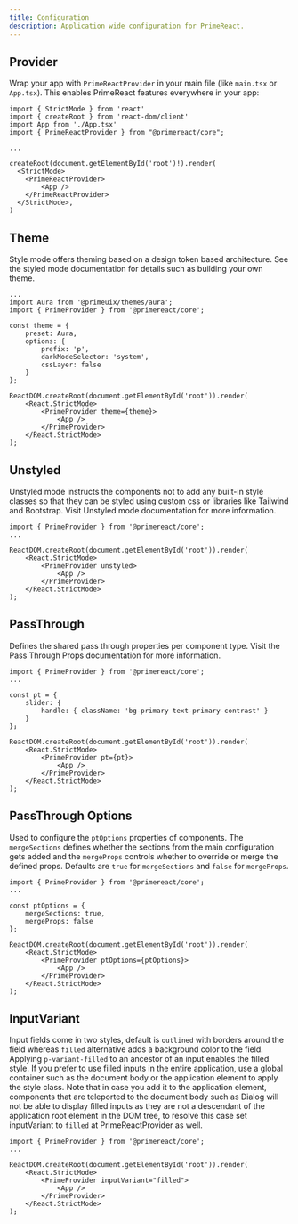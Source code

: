 ```yaml
---
title: Configuration
description: Application wide configuration for PrimeReact.
---
```


## Provider

Wrap your app with `PrimeReactProvider` in your main file (like `main.tsx` or `App.tsx`). This enables PrimeReact features everywhere in your app:

```tsx showLineNumbers {10, 12}
import { StrictMode } from 'react'
import { createRoot } from 'react-dom/client'
import App from './App.tsx'
import { PrimeReactProvider } from "@primereact/core";

...

createRoot(document.getElementById('root')!).render(
  <StrictMode>
    <PrimeReactProvider>
        <App />
    </PrimeReactProvider>
  </StrictMode>,
)

```

## Theme

Style mode offers theming based on a design token based architecture. See the <Link href="/docs/theming/styled">styled mode</Link> documentation for details such as building your own theme.

```tsx showLineNumbers {2,5-12,16}
...
import Aura from '@primeuix/themes/aura';
import { PrimeProvider } from '@primereact/core';

const theme = {
    preset: Aura,
    options: {
        prefix: 'p',
        darkModeSelector: 'system',
        cssLayer: false
    }
};

ReactDOM.createRoot(document.getElementById('root')).render(
    <React.StrictMode>
        <PrimeProvider theme={theme}>
            <App />
        </PrimeProvider>
    </React.StrictMode>
);
```

## Unstyled

Unstyled mode instructs the components not to add any built-in style classes so that they can be styled using custom css or libraries like Tailwind and Bootstrap. Visit Unstyled mode documentation for more information.

```tsx showLineNumbers {6}
import { PrimeProvider } from '@primereact/core';
...

ReactDOM.createRoot(document.getElementById('root')).render(
    <React.StrictMode>
        <PrimeProvider unstyled>
            <App />
        </PrimeProvider>
    </React.StrictMode>
);
```

## PassThrough

Defines the shared pass through properties per component type. Visit the <Link href="/docs/passthrough">Pass Through Props</Link> documentation for more information.

```tsx showLineNumbers {4-8,12}
import { PrimeProvider } from '@primereact/core';
...

const pt = {
    slider: {
        handle: { className: 'bg-primary text-primary-contrast' }
    }
};

ReactDOM.createRoot(document.getElementById('root')).render(
    <React.StrictMode>
        <PrimeProvider pt={pt}>
            <App />
        </PrimeProvider>
    </React.StrictMode>
);
```

## PassThrough Options

Used to configure the `ptOptions` properties of components. The `mergeSections` defines whether the sections from the main configuration gets added and the `mergeProps` controls whether to override or merge the defined props.
Defaults are `true` for `mergeSections` and `false` for `mergeProps`.

```tsx showLineNumbers {4-7,11}
import { PrimeProvider } from '@primereact/core';
...

const ptOptions = {
    mergeSections: true,
    mergeProps: false
};

ReactDOM.createRoot(document.getElementById('root')).render(
    <React.StrictMode>
        <PrimeProvider ptOptions={ptOptions}>
            <App />
        </PrimeProvider>
    </React.StrictMode>
);
```

## InputVariant

Input fields come in two styles, default is `outlined` with borders around the field whereas `filled` alternative adds a background color to the field.
Applying `p-variant-filled` to an ancestor of an input enables the filled style. If you prefer to use filled inputs in the entire application, use a global container such as the document body or the application element to apply the style class.
Note that in case you add it to the application element, components that are teleported to the document body such as Dialog will not be able to display filled inputs as they are not a descendant of the application root element in the DOM tree,
to resolve this case set inputVariant to `filled` at PrimeReactProvider as well.

```tsx showLineNumbers {6}
import { PrimeProvider } from '@primereact/core';
...

ReactDOM.createRoot(document.getElementById('root')).render(
    <React.StrictMode>
        <PrimeProvider inputVariant="filled">
            <App />
        </PrimeProvider>
    </React.StrictMode>
);
```
